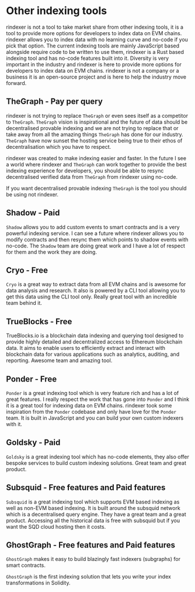 # Other indexing tools

rindexer is not a tool to take market share from other indexing tools, it is a tool to provide more options for developers
to index data on EVM chains. rindexer allows you to index data with no learning curve and no-code if you pick that option. 
The current indexing tools are mainly JavaScript based alongside require code to be written to use them, 
rindexer is a Rust based indexing tool and has no-code features built into it. 
Diversity is very important in the industry and rindexer is here to provide more options for developers to index data on EVM chains.
rindexer is not a company or a business it is an open-source project and is here to help the industry move forward.

## TheGraph - Pay per query

rindexer is not trying to replace `TheGraph` or even sees itself as a competitor to `TheGraph`.
`TheGraph` vision is inspirational and the future of data should be decentralised provable indexing 
and we are not trying to replace that or take away from all the amazing things `TheGraph` has done for our industry. 
`TheGraph` have now sunset the hosting service being true to their ethos of decentralisation which you have to
respect.

rindexer was created to make indexing easier and faster. In the future I see a world where 
rindexer and `TheGraph` can work together to provide the best indexing experience for developers, you should be able
to resync decentralised verified data from `TheGraph` from rindexer using no-code. 

If you want decentralised provable indexing `TheGraph` is the tool you should be using not rindexer.

## Shadow - Paid

`Shadow` allows you to add custom events to smart contracts and is a very powerful indexing service. 
I can see a future where rindexer allows you to modify contracts and then resync them which points to shadow events with no-code.
The `Shadow` team are doing great work and I have a lot of respect for them and the work they are doing.

## Cryo - Free

`Cryo` is a great way to extract data from all EVM chains and is awesome for data analysis and research. It also is powered
by a CLI tool allowing you to get this data using the CLI tool only. Really great tool with an incredible team behind it.

## TrueBlocks - Free

TrueBlocks.io is a blockchain data indexing and querying tool designed to provide highly detailed and decentralized
access to Ethereum blockchain data. It aims to enable users to efficiently extract and interact with blockchain data for various applications such as analytics, auditing, and reporting.
Awesome team and amazing tool.

## Ponder - Free

`Ponder` is a great indexing tool which is very feature rich and has a lot of great features. I really respect
the work that has gone into `Ponder` and I think it is a great tool for indexing data on EVM chains. rindexer 
took some inspiration from the `Ponder` codebase and only have love for the `Ponder` team.
It is built in JavaScript and you can build your own custom indexers with it.

## Goldsky - Paid

`Goldsky` is a great indexing tool which has no-code elements, they also offer bespoke services to build custom indexing solutions.
Great team and great product.

## Subsquid - Free features and Paid features

`Subsquid` is a great indexing tool which supports EVM based indexing as well as non-EVM based indexing. It is built
around the subsquid network which is a decentralised query engine. They have a great team and a great product.
Accessing all the historical data is free with subsquid but if you want the SQD cloud hosting then it costs.

## GhostGraph - Free features and Paid features

`GhostGraph` makes it easy to build blazingly fast indexers (subgraphs) for smart contracts.

`GhostGraph` is the first indexing solution that lets you write your index transformations in Solidity.